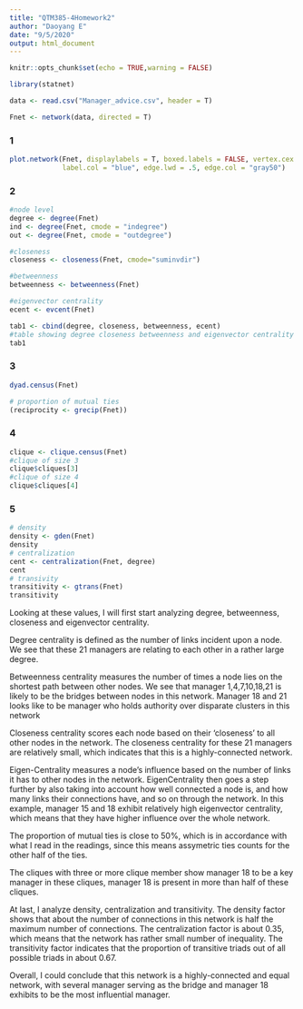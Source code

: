 ---
title: "QTM385-4Homework2"
author: "Daoyang E"
date: "9/5/2020"
output: html_document
---

```{r setup, include=FALSE}
knitr::opts_chunk$set(echo = TRUE,warning = FALSE)
```

```{r, include=FALSE}
library(statnet)
```

```{r}
data <- read.csv("Manager_advice.csv", header = T)
```

```{r}
Fnet <- network(data, directed = T)
```


### 1
```{r}
plot.network(Fnet, displaylabels = T, boxed.labels = FALSE, vertex.cex = 0.6, label.cex = 1, 
             label.col = "blue", edge.lwd = .5, edge.col = "gray50")
```
### 2

```{r}
#node level
degree <- degree(Fnet)
ind <- degree(Fnet, cmode = "indegree")
out <- degree(Fnet, cmode = "outdegree")
```

```{r}
#closeness
closeness <- closeness(Fnet, cmode="suminvdir")
```

```{r}
#betweenness
betweenness <- betweenness(Fnet)
```

```{r}
#eigenvector centrality
ecent <- evcent(Fnet)
```

```{r}
tab1 <- cbind(degree, closeness, betweenness, ecent)
#table showing degree closeness betweenness and eigenvector centrality
tab1
```

### 3

```{r}
dyad.census(Fnet)
```

```{r}
# proportion of mutual ties
(reciprocity <- grecip(Fnet))
```

### 4

```{r}
clique <- clique.census(Fnet)
#clique of size 3
clique$cliques[3]
#clique of size 4
clique$cliques[4]
```

### 5

```{r}
# density
density <- gden(Fnet)
density
# centralization
cent <- centralization(Fnet, degree)
cent
# transivity
transitivity <- gtrans(Fnet)
transitivity
```

Looking at these values, I will first start analyzing degree, betweenness, closeness and eigenvector centrality.

Degree centrality is defined as the number of links incident upon a node. We see that these 21 managers are relating to each other in a rather large degree.

Betweenness centrality measures the number of times a node lies on the shortest path between other nodes. We see that manager 1,4,7,10,18,21 is likely to be the bridges between nodes in this network. Manager 18 and 21 looks like to be manager who holds authority over disparate clusters in this network

Closeness centrality scores each node based on their ‘closeness’ to all other nodes in the network. The closeness centrality for these 21 managers are relatively small, which indicates that this is a highly-connected network.

Eigen-Centrality measures a node’s influence based on the number of links it has to other nodes in the network. EigenCentrality then goes a step further by also taking into account how well connected a node is, and how many links their connections have, and so on through the network. In this example, manager 15 and 18 exhibit relatively high eigenvector centrality, which means that they have higher influence over the whole network.

The proportion of mutual ties is close to 50%, which is in accordance with what I read in the readings, since this means assymetric ties counts for the other half of the ties.

The cliques with three or more clique member show manager 18 to be a key manager in these cliques, manager 18 is present in more than half of these cliques.

At last, I analyze density, centralization and transitivity. The density factor shows that about the number of connections in this network is half the maximum number of connections. The centralization factor is about 0.35, which means that the network has rather small number of inequality. The transitivity factor indicates that the proportion of transitive triads out of all possible triads in about 0.67.

Overall, I could conclude that this network is a highly-connected and equal network, with several manager serving as the bridge and manager 18 exhibits to be the most influential manager.